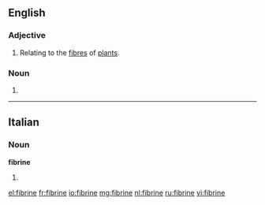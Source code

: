 ==English==

===Adjective===
{{en-adj|-}}

# Relating to the [[fibre]]s of [[plant]]s.

===Noun===
{{en-noun|?}}

# {{dated form of|fibrin}}

{{Webster 1913}}

----

==Italian==

===Noun===
'''fibrine''' {{f}}

# {{plural of|fibrina|lang=it}}

[[el:fibrine]]
[[fr:fibrine]]
[[io:fibrine]]
[[mg:fibrine]]
[[nl:fibrine]]
[[ru:fibrine]]
[[vi:fibrine]]